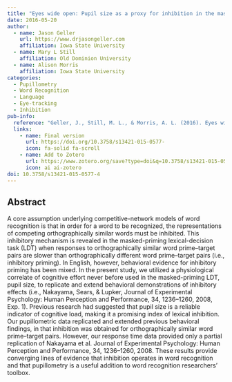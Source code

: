 ```yaml
---
title: "Eyes wide open: Pupil size as a proxy for inhibition in the masked-priming paradigm"
date: 2016-05-20
author:
  - name: Jason Geller
    url: https://www.drjasongeller.com
    affiliation: Iowa State University
  - name: Mary L Still
    affiliation: Old Dominion University
  - name: Alison Morris
    affiliation: Iowa State University
categories: 
  - Pupillometry
  - Word Recognition
  - Language
  - Eye-tracking
  - Inhibition
pub-info:
  reference: "Geller, J., Still, M. L., & Morris, A. L. (2016). Eyes wide open: Pupil size as a proxy for inhibition in the masked-priming paradigm.*Memory & cognition*, 44(4), 554–564. https://doi.org/10.3758/s13421-015-0577-4"
  links:
    - name: Final version
      url: https://doi.org/10.3758/s13421-015-0577-
      icon: fa-solid fa-scroll
    - name: Add to Zotero
      url: https://www.zotero.org/save?type=doi&q=10.3758/s13421-015-0577-4
      icon: ai ai-zotero
doi: 10.3758/s13421-015-0577-4
---
```


## Abstract

A core assumption underlying competitive-network models of word recognition is that in order for a word to be recognized, the representations of competing orthographically similar words must be inhibited. This inhibitory mechanism is revealed in the masked-priming lexical-decision task (LDT) when responses to orthographically similar word prime–target pairs are slower than orthographically different word prime–target pairs (i.e., inhibitory priming). In English, however, behavioral evidence for inhibitory priming has been mixed. In the present study, we utilized a physiological correlate of cognitive effort never before used in the masked-priming LDT, pupil size, to replicate and extend behavioral demonstrations of inhibitory effects (i.e., Nakayama, Sears, & Lupker, Journal of Experimental Psychology: Human Perception and Performance, 34, 1236–1260, 2008, Exp. 1). Previous research had suggested that pupil size is a reliable indicator of cognitive load, making it a promising index of lexical inhibition. Our pupillometric data replicated and extended previous behavioral findings, in that inhibition was obtained for orthographically similar word prime–target pairs. However, our response time data provided only a partial replication of Nakayama et al. Journal of Experimental Psychology: Human Perception and Performance, 34, 1236–1260, 2008. These results provide converging lines of evidence that inhibition operates in word recognition and that pupillometry is a useful addition to word recognition researchers’ toolbox.
